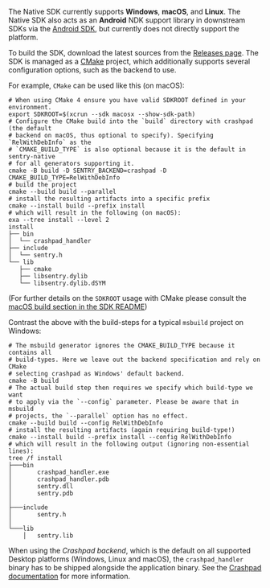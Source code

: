 The Native SDK currently supports **Windows**, **macOS**, and **Linux**. The Native SDK also acts as an **Android** NDK support library in downstream SDKs via the [Android SDK](/platforms/android/configuration/using-ndk/), but currently does not directly support the platform.

To build the SDK, download the latest sources from the [Releases page](https://github.com/getsentry/sentry-native/releases). The SDK is managed as a [CMake] project, which additionally supports several configuration options, such as the backend to use.

For example, `CMake` can be used like this (on macOS):

```shell
# When using CMake 4 ensure you have valid SDKROOT defined in your environment.
export SDKROOT=$(xcrun --sdk macosx --show-sdk-path)
# Configure the CMake build into the `build` directory with crashpad (the default
# backend on macOS, thus optional to specify). Specifying `RelWithDebInfo` as the
# `CMAKE_BUILD_TYPE` is also optional because it is the default in sentry-native
# for all generators supporting it.
cmake -B build -D SENTRY_BACKEND=crashpad -D CMAKE_BUILD_TYPE=RelWithDebInfo
# build the project
cmake --build build --parallel
# install the resulting artifacts into a specific prefix
cmake --install build --prefix install
# which will result in the following (on macOS):
exa --tree install --level 2
install
├── bin
│  └── crashpad_handler
├── include
│  └── sentry.h
└── lib
   ├── cmake
   ├── libsentry.dylib
   └── libsentry.dylib.dSYM
```
(For further details on the `SDKROOT` usage with CMake please consult the [macOS build section in the SDK README](https://github.com/getsentry/sentry-native?tab=readme-ov-file#building-and-installation))

Contrast the above with the build-steps for a typical `msbuild` project on Windows:

```shell
# The msbuild generator ignores the CMAKE_BUILD_TYPE because it contains all
# build-types. Here we leave out the backend specification and rely on CMake
# selecting crashpad as Windows' default backend.
cmake -B build
# The actual build step then requires we specify which build-type we want
# to apply via the `--config` parameter. Please be aware that in msbuild
# projects, the `--parallel` option has no effect.
cmake --build build --config RelWithDebInfo
# install the resulting artifacts (again requiring build-type!)
cmake --install build --prefix install --config RelWithDebInfo
# which will result in the following output (ignoring non-essential lines):
tree /f install
├───bin
│       crashpad_handler.exe
│       crashpad_handler.pdb
│       sentry.dll
│       sentry.pdb
│
├───include
│       sentry.h
│
└───lib
    │   sentry.lib
```

[cmake]: https://cmake.org/cmake/help/latest/

<Alert level="warning" title="Bundling crashpad_handler">

When using the _Crashpad backend_, which is the default on all supported Desktop platforms (Windows, Linux and macOS), the `crashpad_handler` binary has to be shipped alongside the application binary. See the [Crashpad documentation](/platforms/native/configuration/backends/crashpad/) for more information.

</Alert>
